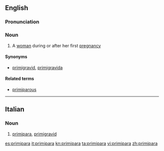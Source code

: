 ==English==

===Pronunciation===
{{rfap|UK|UK}}
{{rfap|US|US}}

===Noun===
{{en-noun|pl2=primiparae}}

# A [[woman]] during or after her first [[pregnancy]]

====Synonyms====
* [[primigravid#Noun|primigravid]], [[primigravida]]

====Related terms====
* [[primiparous]]

----

==Italian==

===Noun===
{{it-noun|primipar|f|a|e}}

# [[#English|primipara]], [[primigravid]]

[[es:primipara]]
[[it:primipara]]
[[kn:primipara]]
[[ta:primipara]]
[[vi:primipara]]
[[zh:primipara]]